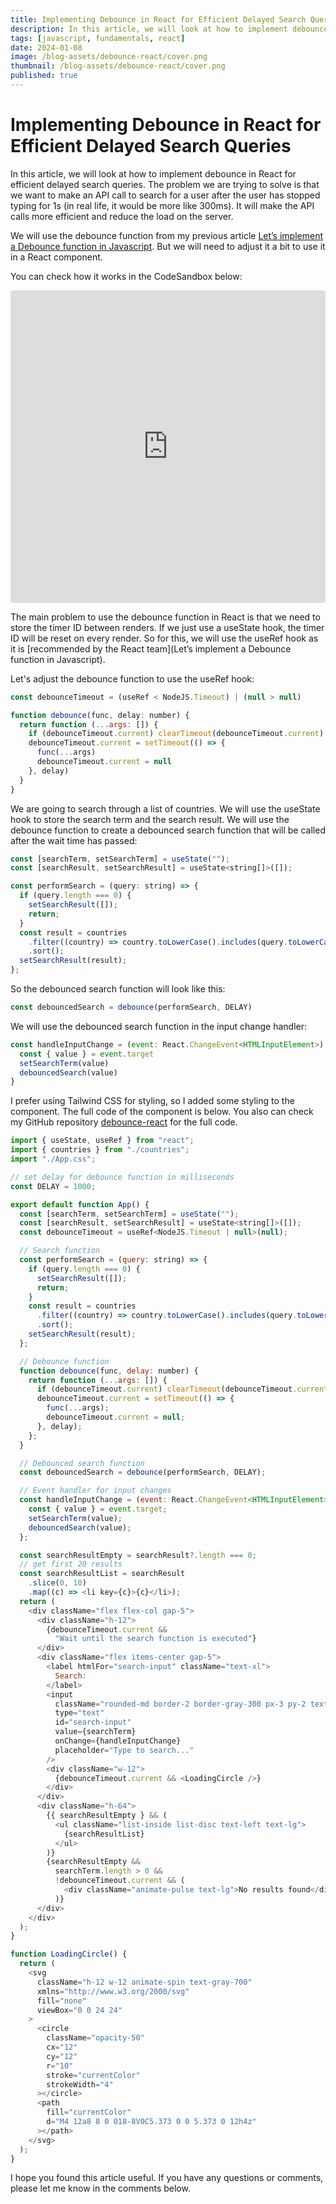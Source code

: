 ```yaml
---
title: Implementing Debounce in React for Efficient Delayed Search Queries
description: In this article, we will look at how to implement debounce in React for efficient delayed search queries. We will look at how to implement debounce in React using the useRef hook.
tags: [javascript, fundamentals, react]
date: 2024-01-08
image: /blog-assets/debounce-react/cover.png
thumbnail: /blog-assets/debounce-react/cover.png
published: true
---
```


# Implementing Debounce in React for Efficient Delayed Search Queries

In this article, we will look at how to implement debounce in React for efficient delayed search queries. The problem we are trying to solve is that we want to make an API call to search for a user after the user has stopped typing for 1s (in real life, it would be more like 300ms). It will make the API calls more efficient and reduce the load on the server.

We will use the debounce function from my previous article [Let’s implement a Debounce function in Javascript](https://alexefimenko.com/blog/debounce-function). But we will need to adjust it a bit to use it in a React component.

You can check how it works in the CodeSandbox below:

<iframe
  src='https://codesandbox.io/embed/jw28mj?view=preview&hideNavigation=1'
  style='width:100%; height: 500px; border:0; border-radius: 4px; overflow:hidden;'
  title='debounce-react-search'
  allow='accelerometer; ambient-light-sensor; camera; encrypted-media; geolocation; gyroscope; hid; microphone; midi; payment; usb; vr; xr-spatial-tracking'
  sandbox='allow-forms allow-modals allow-popups allow-presentation allow-same-origin allow-scripts'
></iframe>

The main problem to use the debounce function in React is that we need to store the timer ID between renders. If we just use a useState hook, the timer ID will be reset on every render. So for this, we will use the useRef hook as it is [recommended by the React team](Let’s implement a Debounce function in Javascript).

Let's adjust the debounce function to use the useRef hook:

```javascript
const debounceTimeout = (useRef < NodeJS.Timeout) | (null > null)

function debounce(func, delay: number) {
  return function (...args: []) {
    if (debounceTimeout.current) clearTimeout(debounceTimeout.current)
    debounceTimeout.current = setTimeout(() => {
      func(...args)
      debounceTimeout.current = null
    }, delay)
  }
}
```

We are going to search through a list of countries. We will use the useState hook to store the search term and the search result. We will use the debounce function to create a debounced search function that will be called after the wait time has passed:

```javascript
const [searchTerm, setSearchTerm] = useState("");
const [searchResult, setSearchResult] = useState<string[]>([]);

const performSearch = (query: string) => {
  if (query.length === 0) {
    setSearchResult([]);
    return;
  }
  const result = countries
    .filter((country) => country.toLowerCase().includes(query.toLowerCase()))
    .sort();
  setSearchResult(result);
};
```

So the debounced search function will look like this:

```javascript
const debouncedSearch = debounce(performSearch, DELAY)
```

We will use the debounced search function in the input change handler:

```javascript
const handleInputChange = (event: React.ChangeEvent<HTMLInputElement>) => {
  const { value } = event.target
  setSearchTerm(value)
  debouncedSearch(value)
}
```

I prefer using Tailwind CSS for styling, so I added some styling to the component. The full code of the component is below.
You also can check my GitHub repository [debounce-react](https://github.com/aleksandr-efimenko/debounce-react-sandbox) for the full code.

```javascript
import { useState, useRef } from "react";
import { countries } from "./countries";
import "./App.css";

// set delay for debounce function in milliseconds
const DELAY = 1000;

export default function App() {
  const [searchTerm, setSearchTerm] = useState("");
  const [searchResult, setSearchResult] = useState<string[]>([]);
  const debounceTimeout = useRef<NodeJS.Timeout | null>(null);

  // Search function
  const performSearch = (query: string) => {
    if (query.length === 0) {
      setSearchResult([]);
      return;
    }
    const result = countries
      .filter((country) => country.toLowerCase().includes(query.toLowerCase()))
      .sort();
    setSearchResult(result);
  };

  // Debounce function
  function debounce(func, delay: number) {
    return function (...args: []) {
      if (debounceTimeout.current) clearTimeout(debounceTimeout.current);
      debounceTimeout.current = setTimeout(() => {
        func(...args);
        debounceTimeout.current = null;
      }, delay);
    };
  }

  // Debounced search function
  const debouncedSearch = debounce(performSearch, DELAY);

  // Event handler for input changes
  const handleInputChange = (event: React.ChangeEvent<HTMLInputElement>) => {
    const { value } = event.target;
    setSearchTerm(value);
    debouncedSearch(value);
  };

  const searchResultEmpty = searchResult?.length === 0;
  // get first 20 results
  const searchResultList = searchResult
    .slice(0, 10)
    .map((c) => <li key={c}>{c}</li>);
  return (
    <div className="flex flex-col gap-5">
      <div className="h-12">
        {debounceTimeout.current &&
          "Wait until the search function is executed"}
      </div>
      <div className="flex items-center gap-5">
        <label htmlFor="search-input" className="text-xl">
          Search:
        </label>
        <input
          className="rounded-md border-2 border-gray-300 px-3 py-2 text-lg"
          type="text"
          id="search-input"
          value={searchTerm}
          onChange={handleInputChange}
          placeholder="Type to search..."
        />
        <div className="w-12">
          {debounceTimeout.current && <LoadingCircle />}
        </div>
      </div>
      <div className="h-64">
        {{ searchResultEmpty } && (
          <ul className="list-inside list-disc text-left text-lg">
            {searchResultList}
          </ul>
        )}
        {searchResultEmpty &&
          searchTerm.length > 0 &&
          !debounceTimeout.current && (
            <div className="animate-pulse text-lg">No results found</div>
          )}
      </div>
    </div>
  );
}

function LoadingCircle() {
  return (
    <svg
      className="h-12 w-12 animate-spin text-gray-700"
      xmlns="http://www.w3.org/2000/svg"
      fill="none"
      viewBox="0 0 24 24"
    >
      <circle
        className="opacity-50"
        cx="12"
        cy="12"
        r="10"
        stroke="currentColor"
        strokeWidth="4"
      ></circle>
      <path
        fill="currentColor"
        d="M4 12a8 8 0 018-8V0C5.373 0 0 5.373 0 12h4z"
      ></path>
    </svg>
  );
}
```

I hope you found this article useful. If you have any questions or comments, please let me know in the comments below.

